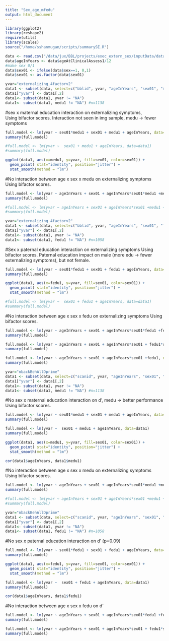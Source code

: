 ```yaml
---
title: "Sex_age_mfedu"
output: html_document
---
```



```r
library(ggplot2)
library(reshape2)
require(utils)
library(scales)
source("/home/sshanmugan/scripts/summarySE.R")
```


```r
data <- read.csv("/data/jux/BBL/projects/exec_extern_sex/inputData/data_agg/n6469_from9498_20180829.csv")
data$ageInYears <- data$ageAtClinicalAssess1/12
#make sex 0/1
data$sex01 <- ifelse(data$sex==1, 0,1)
data$sex01 <- as.factor(data$sex01)
```


```r
yvar="externalizing_4factorv2"
data1 <- subset(data, select=c("bblid", yvar, "ageInYears", "sex01", "medu1"))
data1["yvar"] <- data1[,2]
data1<- subset(data1, yvar != "NA")
data1<- subset(data1, medu1 != "NA") #n=1138
```

#sex x maternal education interaction on externalizing symptoms,  
Using bifactor scores. Interaction not seen in img sample, medu -> fewer symptoms
```r
full.model <- lm(yvar ~ sex01*medu1 + sex01 + medu1 + ageInYears, data=data1)
summary(full.model)

#full.model <- lm(yvar ~  sex01 + medu1 + ageInYears, data=data1)
#summary(full.model)

ggplot(data1, aes(x=medu1, y=yvar, fill=sex01, color=sex01)) +
  geom_point( stat="identity", position="jitter") +
  stat_smooth(method = "lm")
```

#No interaction between age x sex x medu on externalizing symptoms
Using bifactor scores. 
```r
full.model <- lm(yvar ~ ageInYears + sex01 + ageInYears*sex01*medu1 +medu1, data=data1)
summary(full.model)

#full.model <- lm(yvar ~ ageInYears + sex01 + ageInYears*sex01 +medu1 + medu1*sex01, data=data1)
#summary(full.model)
```



```r
yvar="externalizing_4factorv2"
data1 <- subset(data, select=c("bblid", yvar, "ageInYears", "sex01", "fedu1"))
data1["yvar"] <- data1[,2]
data1<- subset(data1, yvar != "NA")
data1<- subset(data1, fedu1 != "NA") #n=1058
```

#Sex x paternal education interaction on externalizing symptoms 
Using bifactor scores. Paternal education impact on male (more edu -> fewer externalizing symptoms), but not female.
```r
full.model <- lm(yvar ~ sex01*fedu1 + sex01 + fedu1 + ageInYears, data=data1)
summary(full.model)

ggplot(data1, aes(x=fedu1, y=yvar, fill=sex01, color=sex01)) +
  geom_point( stat="identity", position="jitter") +
  stat_smooth(method = "lm") 
```

```r
#full.model <- lm(yvar ~  sex01 + fedu1 + ageInYears, data=data1)
#summary(full.model)
```

#No interaction between age x sex x fedu on externalizing symptoms
Using bifactor scores. 
```r
full.model <- lm(yvar ~ ageInYears + sex01 + ageInYears*sex01*fedu1 +fedu1, data=data1)
summary(full.model)

full.model <- lm(yvar ~ ageInYears + sex01 + ageInYears*sex01 + fedu1*sex01 + fedu1, data=data1)
summary(full.model)

full.model <- lm(yvar ~ ageInYears + sex01 + ageInYears*sex01 +fedu1, data=data1)
summary(full.model)
```








```r
yvar="nbackBehAllDprime"
data1 <- subset(data, select=c("scanid", yvar, "ageInYears", "sex01", "medu1"))
data1["yvar"] <- data1[,2]
data1<- subset(data1, yvar != "NA")
data1<- subset(data1, medu1 != "NA") #n=1138
```

#No sex x maternal education interaction on d', medu -> better performance
Using bifactor scores. 
```r
full.model <- lm(yvar ~ sex01*medu1 + sex01 + medu1 + ageInYears, data=data1)
summary(full.model)

full.model <- lm(yvar ~  sex01 + medu1 + ageInYears, data=data1)
summary(full.model)

ggplot(data1, aes(x=medu1, y=yvar, fill=sex01, color=sex01)) +
  geom_point( stat="identity", position="jitter") +
  stat_smooth(method = "lm")

cor(data1$ageInYears, data1$medu1)
```

#No interaction between age x sex x medu on externalizing symptoms
Using bifactor scores. 
```r
full.model <- lm(yvar ~ ageInYears + sex01 + ageInYears*sex01*medu1 +medu1, data=data1)
summary(full.model)

#full.model <- lm(yvar ~ ageInYears + sex01 + ageInYears*sex01 +medu1 + medu1*sex01, data=data1)
#summary(full.model)
```


```r
yvar="nbackBehAllDprime"
data1 <- subset(data, select=c("scanid", yvar, "ageInYears", "sex01", "fedu1"))
data1["yvar"] <- data1[,2]
data1<- subset(data1, yvar != "NA")
data1<- subset(data1, fedu1 != "NA") #n=1058
```

#No sex x paternal education interaction on d' (p=0.09) 
```r
full.model <- lm(yvar ~ sex01*fedu1 + sex01 + fedu1 + ageInYears, data=data1)
summary(full.model)

ggplot(data1, aes(x=fedu1, y=yvar, fill=sex01, color=sex01)) +
  geom_point( stat="identity", position="jitter") +
  stat_smooth(method = "lm") 
```

```r
full.model <- lm(yvar ~  sex01 + fedu1 + ageInYears, data=data1)
summary(full.model)

cor(data1$ageInYears, data1$fedu1)
```

#No interaction between age x sex x fedu on d' 
```r
full.model <- lm(yvar ~ ageInYears + sex01 + ageInYears*sex01*fedu1 +fedu1, data=data1)
summary(full.model)

full.model <- lm(yvar ~ ageInYears + sex01 + ageInYears*sex01 + fedu1*sex01 + fedu1, data=data1)
summary(full.model)

```

